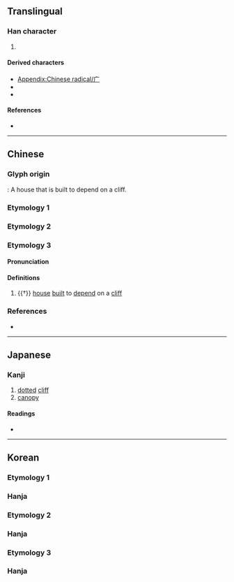 {{also|廣|広|厂|疒|ㄬ}}
{{character info}}
{{character info|⼴}}
==Translingual==
{{stroke order|type=animate}}
{{Han simplified forms|廣|広|广}}

===Han character===
{{Han char|rn=53|rad=广|as=00|sn=3|four=00200|canj=YH|ids=⿱丶厂(GHTK),⿱丨厂(J)}}

# {{mul-kangxi radical-def}}

====Derived characters====
* [[Appendix:Chinese radical/广]]
* {{l|mul|[[疒]], [[𫩕]], [[圹]], [[㚧]], [[𭚦]], [[扩]], [[㲿]], [[犷]], [[𨸘]], [[旷]], [[𤆓]], [[矿]], [[纩]], [[𧈴]], [[𧿈]], [[𬪺]], [[𠚳]], [[邝]]}}
* {{l|mul|[[応]], [[唐]], [[𢈲]], [[席]], [[㐣]], [[𣒷]], [[䨾]], [[鹿]], [[麻]], [[䧹]], [[㥷]], [[𩾦]], [[𪎒]], [[慶]], [[𢳁]], [[𢳅]], [[緳]], [[𨌱]], [[𡢦]], [[𨍗]], [[𪗆]], [[𮚥]], [[𩐕]], [[𦉨]], [[𥳁]], [[䧪]], [[𤊭]], [[𦀫]], [[𨭤]]}}

====References====
* {{Han ref|kx=0343.050|dkj=09221|dj=0652.140|hdz=20872.060|uh=5E7F|ud=24191}}

----

==Chinese==

===Glyph origin===
{{Han etym}}
{{liushu|p}}: A house that is built to depend on a cliff.

===Etymology 1===
{{zh-see|廣}}

===Etymology 2===
{{zh-see|庵|rocsv}}

===Etymology 3===
{{zh-forms}}

====Pronunciation====
{{zh-pron
|m=yǎn
|c=jim2
|oc=y
|mc=y
|cat=n
}}

====Definitions====
{{zh-hanzi}}

# {{†}} [[house]] [[built]] to [[depend]] on a [[cliff]]

===References===
* {{R:twedu|C03234}}

----

==Japanese==

===Kanji===
{{ja-kanji|grade=|rs=广00}}

# [[dotted]] [[cliff]]
# [[canopy]]

====Readings====
* {{ja-readings|on=[[こう]] (kou)|kun=[[ひろ]] (hiro)}}

----

==Korean==

===Etymology 1===

===Hanja===
{{ko-hanja/new|집|엄}}

===Etymology 2===

===Hanja===
{{ko-hanja/new|넓다|넓을|광}}

===Etymology 3===

===Hanja===
{{ko-hanja/new|암자|암}}